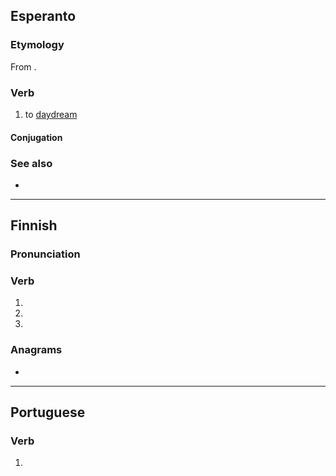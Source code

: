 ==Esperanto==

===Etymology===
From {{affix|eo|revo|gloss1=daydream|pos1=n|-i}}.

===Verb===
{{eo-head}}

# {{lb|eo|intransitive}} to [[daydream]]

====Conjugation====
{{eo-conj|intr=yes}}

===See also===
* {{l|eo|sonĝi}}

----

==Finnish==

===Pronunciation===
{{fi-pronunciation|*}}

===Verb===
{{head|fi|verb form}}

# {{fi-form of|repiä|mood=indicative|tense=present connegative}}
# {{fi-form of|repiä|pr=second-person|pl=singular|mood=imperative|tense=present}}
# {{fi-form of|repiä|pr=second-person|pl=singular|mood=imperative|tense=present connegative}}

===Anagrams===
* {{anagrams|fi|a=eirv|rive|veri|vire}}

----

==Portuguese==

===Verb===
{{head|pt|verb form}}

# {{pt-verb-form-of|rever}}